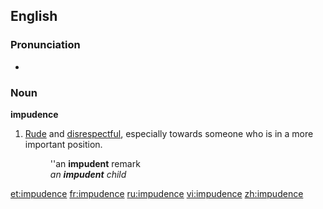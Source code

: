 ==English==

===Pronunciation===
*{{audio|en-us-impudent.ogg|Audio (US)}}

===Noun===
'''impudence'''
#[[rude|Rude]] and [[disrespectful]], especially towards someone who is in a more important position.
#: ''an '''impudent''' remark
#:''an '''impudent''' child''

[[et:impudence]]
[[fr:impudence]]
[[ru:impudence]]
[[vi:impudence]]
[[zh:impudence]]